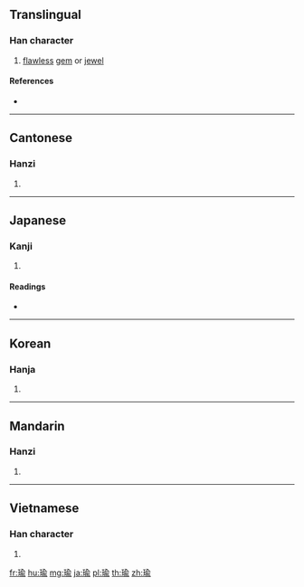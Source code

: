 ==Translingual==

===Han character===
{{Han char|rn=96|rad=玉|as=09|sn=13|four=18121|canj=MGOMN}}

# [[flawless]] [[gem]] or [[jewel]]

====References====
* {{Han ref|kx=0738.070|dkj=21129|dj=1148.260|hdz=21127.080|uh=745C|ud=29788|bh=B7EC|bd=47084}}

----

==Cantonese==

===Hanzi===
{{yue-hanzi|jyut=|y=yu4}}

# {{defn|lang=yue|sort=玉09}}

----

==Japanese==

===Kanji===
{{ja-kanji|grade=|rs=玉09}}

# {{defn|lang=ja|sort=玉09}}

====Readings====
* {{ja-readings|on=[[ゆ]] (yu)|kun=|nanori=}}

----

==Korean==

===Hanja===
{{ko-hanja|hangeul=유|eumhun=|rv=yu|mr=yu|y=yu}}

# {{defn|lang=ko|sort=玉09}}

----

==Mandarin==

===Hanzi===
{{cmn-hanzi|pin=[[yú]] ([[yu2]])|wg=yü<sup>2</sup>}}

# {{defn|lang=cmn|sort=玉09}}

----

==Vietnamese==

===Han character===
{{vi-hantu|[[du]]|rs=玉09}}

# {{defn|lang=vi|sort=玉09}}

[[fr:瑜]]
[[hu:瑜]]
[[mg:瑜]]
[[ja:瑜]]
[[pl:瑜]]
[[th:瑜]]
[[zh:瑜]]